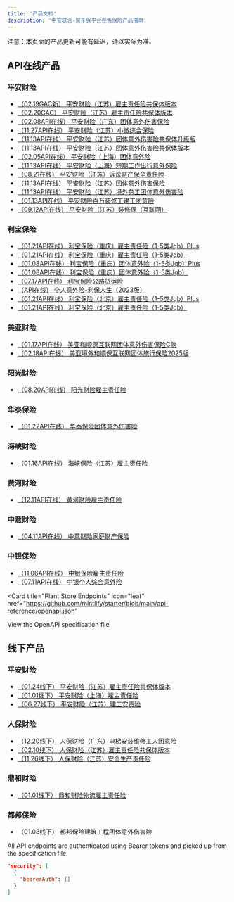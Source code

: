 ```yaml
---
title: '产品文档'
description: '中安联合-聚千保平台在售保险产品清单'
---
```


<Note>
  注意：本页面的产品更新可能有延迟，请以实际为准。
</Note>

## API在线产品

### 平安财险
- [（02.19GAC新） 平安财险（江苏）雇主责任险共保体版本](./Products/（02.19GAC新）%20平安财险（江苏）雇主责任险共保体版本.mdx)
- [（02.20GAC） 平安财险（江苏）雇主责任险共保体版本](./Products/（02.20GAC）%20平安财险（江苏）雇主责任险共保体版本.mdx)
- [（02.08API在线） 平安财险（广东）团体意外伤害保险](./Products/（02.08API在线）%20平安财险（广东）团体意外伤害保险.mdx)
- [（11.27API在线） 平安财险（江苏）小微综合保险](./Products/（11.27API在线）%20平安财险（江苏）小微综合保险.mdx)
- [（11.13API在线） 平安财险（江苏）团体意外伤害险共保体升级版](./Products/（11.13API在线）%20平安财险（江苏）团体意外伤害险共保体升级版.mdx)
- [（11.13API在线） 平安财险（江苏）团体意外伤害险共保体版本](./Products/（11.13API在线）%20平安财险（江苏）团体意外伤害险共保体版本.mdx)
- [（02.05API在线） 平安财险（上海）团体意外险](./Products/（02.05API在线）%20平安财险（上海）团体意外险.mdx)
- [（11.13API在线） 平安财险（上海）短期工作出行意外保险](./Products/（11.13API在线）%20平安财险（上海）短期工作出行意外保险.mdx)
- [（08.21在线） 平安财险（江苏）诉讼财产保全责任险](./Products/（08.21在线）%20平安财险（江苏）诉讼财产保全责任险.mdx)
- [（11.13API在线） 平安财险（江苏）团体意外伤害保险](./Products/（11.13API在线）%20平安财险（江苏）团体意外伤害保险.mdx)
- [（11.13API在线） 平安财险（江苏）境外务工团体意外伤害险](./Products/（11.13API在线）%20平安财险（江苏）境外务工团体意外伤害险.mdx)
- [（01.13API在线） 平安财险百万装修工建工团意险](./Products/（01.13API在线）%20平安财险百万装修工建工团意险.mdx)
- [（09.12API在线） 平安财险（江苏）装修保（互联网）](./Products/（09.12API在线）%20平安财险（江苏）装修保（互联网）.mdx)

### 利宝保险
- [（01.21API在线） 利宝保险（重庆）雇主责任险（1-5类Jqb）Plus](./Products/（01.21API在线）%20利宝保险（重庆）雇主责任险（1-5类Jqb）Plus.mdx)
- [（01.21API在线） 利宝保险（重庆）雇主责任险（1-5类Jqb）](./Products/（01.21API在线）%20利宝保险（重庆）雇主责任险（1-5类Jqb）.mdx)
- [（01.08API在线） 利宝保险（重庆）团体意外险（1-5类Jqb）Plus](./Products/（01.08API在线）%20利宝保险（重庆）团体意外险（1-5类Jqb）Plus.mdx)
- [（01.08API在线） 利宝保险（重庆）团体意外险（1-5类Jqb）](./Products/（01.08API在线）%20利宝保险（重庆）团体意外险（1-5类Jqb）.mdx)
- [（07.17API在线） 利宝保险公路货运险](./Products/（07.17API在线）%20利宝保险公路货运险.mdx)
- [（API在线） 个人意外险-利保人生（2023版）](./Products/（API在线）%20个人意外险-利保人生（2023版）.mdx)
- [（01.21API在线） 利宝保险（北京）雇主责任险（1-5类Jqb）Plus](./Products/（01.21API在线）%20利宝保险（北京）雇主责任险（1-5类Jqb）Plus.mdx)
- [（01.21API在线） 利宝保险（北京）雇主责任险（1-5类Jqb）](./Products/（01.21API在线）%20利宝保险（北京）雇主责任险（1-5类Jqb）.mdx)

### 美亚财险
- [（01.17API在线） 美亚和顺保互联网团体意外伤害保险C款](./Products/（01.17API在线）%20美亚和顺保互联网团体意外伤害保险C款.mdx)
- [（02.18API在线） 美亚境外和顺保互联网团体旅行保险2025版](./Products/（02.18API在线）%20美亚境外和顺保互联网团体旅行保险2025版.mdx)

### 阳光财险
- [（08.20API在线） 阳光财险雇主责任险](./Products/（08.20API在线）%20阳光财险雇主责任险.mdx)

### 华泰保险
- [（01.22API在线） 华泰保险团体意外伤害险](./Products/（01.22API在线）%20华泰保险团体意外伤害险.mdx)

### 海峡财险
- [（01.16API在线） 海峡保险（江苏）雇主责任险](./Products/（01.16API在线）%20海峡保险（江苏）雇主责任险.mdx)

### 黄河财险
- [（12.11API在线） 黄河财险雇主责任险](./Products/（12.11API在线）%20黄河财险雇主责任险.mdx)

### 中意财险
- [（04.11API在线） 中意财险家庭财产保险](./Products/（04.11API在线）%20中意财险家庭财产保险.mdx)

### 中银保险
- [（11.06API在线） 中银保险雇主责任险](./Products/（11.06API在线）%20中银保险雇主责任险.mdx)
- [（07.11API在线） 中银个人综合意外险](./Products/（07.11API在线）%20中银个人综合意外险.mdx)

<Card
  title="Plant Store Endpoints"
  icon="leaf"
  href="https://github.com/mintlify/starter/blob/main/api-reference/openapi.json"
>
  View the OpenAPI specification file
</Card>

## 线下产品

### 平安财险
- [（01.24线下） 平安财险（江苏）雇主责任险共保体版本](./Products/（01.24线下）%20平安财险（江苏）雇主责任险共保体版本.mdx)
- [（01.01线下） 平安财险（上海）雇主责任险](./Products/（01.01线下）%20平安财险（上海）雇主责任险.mdx)
- [（06.27线下） 平安财险（江苏）建工安责险](./Products/（06.27线下）%20平安财险（江苏）建工安责险.mdx)

### 人保财险
- [（12.20线下） 人保财险（广东）电梯安装维修工人团意险](./Products/（12.20线下）%20人保财险（广东）电梯安装维修工人团意险.mdx)
- [（02.10线下） 人保财险（江苏）雇主责任险共保体版本](./Products/（02.10线下）%20人保财险（江苏）雇主责任险共保体版本.mdx)
- [（11.26线下） 人保财险（江苏）安全生产责任险](./Products/（11.26线下）%20人保财险（江苏）安全生产责任险.mdx)

### 鼎和财险
- [（01.01线下） 鼎和财险物流雇主责任险](./Products/（01.01线下）%20鼎和财险物流雇主责任险.mdx)

### 都邦保险
- （01.08线下） 都邦保险建筑工程团体意外伤害险

All API endpoints are authenticated using Bearer tokens and picked up from the specification file.

```json
"security": [
  {
    "bearerAuth": []
  }
]
```

